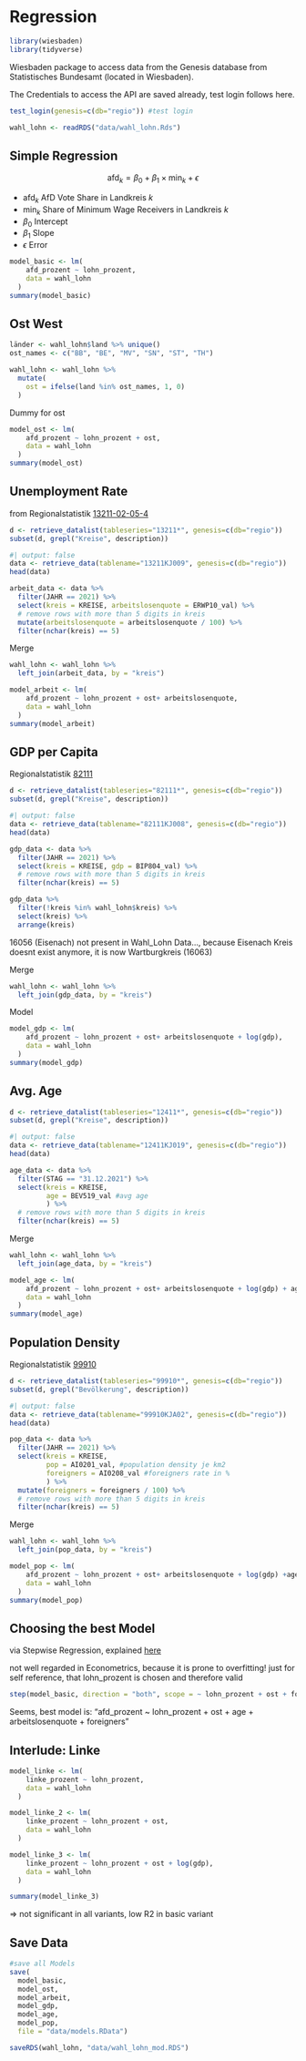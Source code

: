 # Regression

```r
library(wiesbaden)
library(tidyverse)
```

Wiesbaden package to access data from the Genesis database from Statistisches Bundesamt (located in Wiesbaden).

The Credentials to access the API are saved already, test login follows here.

```r
test_login(genesis=c(db="regio")) #test login
```

```r
wahl_lohn <- readRDS("data/wahl_lohn.Rds")
```

## Simple Regression

$$
\text{afd}_k = \beta_0 + \beta_1 \times \text{min}_k + \epsilon
$$

-   $\text{afd}_k$ AfD Vote Share in Landkreis $k$
-   $\text{min}_k$ Share of Minimum Wage Receivers in Landkreis $k$
-   $\beta_0$ Intercept
-   $\beta_1$ Slope
-   $\epsilon$ Error

```r
model_basic <- lm(
    afd_prozent ~ lohn_prozent, 
    data = wahl_lohn
  )
summary(model_basic)
```

## Ost West

```r
länder <- wahl_lohn$land %>% unique()
ost_names <- c("BB", "BE", "MV", "SN", "ST", "TH")

wahl_lohn <- wahl_lohn %>%
  mutate(
    ost = ifelse(land %in% ost_names, 1, 0)
  )
```

Dummy for ost

```r
model_ost <- lm(
    afd_prozent ~ lohn_prozent + ost, 
    data = wahl_lohn
  )
summary(model_ost)
```

## Unemployment Rate

from Regionalstatistik [13211-02-05-4](https://www.regionalstatistik.de/genesis//online?operation=table&code=13211-02-05-4&bypass=true&levelindex=0&levelid=1704816689633#abreadcrumb)

```r
d <- retrieve_datalist(tableseries="13211*", genesis=c(db="regio"))
subset(d, grepl("Kreise", description)) 
```

```r
#| output: false
data <- retrieve_data(tablename="13211KJ009", genesis=c(db="regio"))
head(data)
```

```r
arbeit_data <- data %>% 
  filter(JAHR == 2021) %>%
  select(kreis = KREISE, arbeitslosenquote = ERWP10_val) %>%
  # remove rows with more than 5 digits in kreis
  mutate(arbeitslosenquote = arbeitslosenquote / 100) %>%
  filter(nchar(kreis) == 5)
```

Merge

```r
wahl_lohn <- wahl_lohn %>%
  left_join(arbeit_data, by = "kreis")
```

```r
model_arbeit <- lm(
    afd_prozent ~ lohn_prozent + ost+ arbeitslosenquote, 
    data = wahl_lohn
  )
summary(model_arbeit)
```

## GDP per Capita

Regionalstatistik [82111](https://www.regionalstatistik.de/genesis//online?operation=table&code=82111-01-05-4&bypass=true&levelindex=0&levelid=1704893343488#abreadcrumb)

```r
d <- retrieve_datalist(tableseries="82111*", genesis=c(db="regio"))
subset(d, grepl("Kreise", description)) 
```

```r
#| output: false
data <- retrieve_data(tablename="82111KJ008", genesis=c(db="regio"))
head(data)
```

```r
gdp_data <- data %>% 
  filter(JAHR == 2021) %>%
  select(kreis = KREISE, gdp = BIP804_val) %>%
  # remove rows with more than 5 digits in kreis
  filter(nchar(kreis) == 5)
```

```r
gdp_data %>%
  filter(!kreis %in% wahl_lohn$kreis) %>%
  select(kreis) %>%
  arrange(kreis)
```

16056 (Eisenach) not present in Wahl_Lohn Data..., because Eisenach Kreis doesnt exist anymore, it is now Wartburgkreis (16063)

Merge

```r
wahl_lohn <- wahl_lohn %>%
  left_join(gdp_data, by = "kreis")
```

Model

```r
model_gdp <- lm(
    afd_prozent ~ lohn_prozent + ost+ arbeitslosenquote + log(gdp), 
    data = wahl_lohn
  )
summary(model_gdp)
```

## Avg. Age

```r
d <- retrieve_datalist(tableseries="12411*", genesis=c(db="regio"))
subset(d, grepl("Kreise", description)) 
```

```r
#| output: false
data <- retrieve_data(tablename="12411KJ019", genesis=c(db="regio"))
head(data)
```

```r
age_data <- data %>% 
  filter(STAG == "31.12.2021") %>%
  select(kreis = KREISE, 
         age = BEV519_val #avg age
         ) %>%
  # remove rows with more than 5 digits in kreis
  filter(nchar(kreis) == 5)
```

Merge

```r
wahl_lohn <- wahl_lohn %>%
  left_join(age_data, by = "kreis")
```

```r
model_age <- lm(
    afd_prozent ~ lohn_prozent + ost+ arbeitslosenquote + log(gdp) + age, 
    data = wahl_lohn
  )
summary(model_age)
```

## Population Density

Regionalstatistik [99910](https://www.regionalstatistik.de/genesis//online?operation=table&code=AI002-1-5&bypass=true&levelindex=0&levelid=1704894307140#abreadcrumb)

```r
d <- retrieve_datalist(tableseries="99910*", genesis=c(db="regio"))
subset(d, grepl("Bevölkerung", description)) 
```

```r
#| output: false
data <- retrieve_data(tablename="99910KJA02", genesis=c(db="regio"))
head(data)
```

```r
pop_data <- data %>% 
  filter(JAHR == 2021) %>%
  select(kreis = KREISE, 
         pop = AI0201_val, #population density je km2
         foreigners = AI0208_val #foreigners rate in %
         ) %>%
  mutate(foreigners = foreigners / 100) %>%
  # remove rows with more than 5 digits in kreis
  filter(nchar(kreis) == 5)
```

Merge

```r
wahl_lohn <- wahl_lohn %>%
  left_join(pop_data, by = "kreis")
```

<!-- somehow changes the model... 

```r
model_foreign <- lm(
    afd_prozent ~ lohn_prozent + ost+ arbeitslosenquote + log(gdp)+ age , 
    data = wahl_lohn
  )
summary(model_foreign)
```
-->


```r
model_pop <- lm(
    afd_prozent ~ lohn_prozent + ost+ arbeitslosenquote + log(gdp) +age + log(pop), 
    data = wahl_lohn
  )
summary(model_pop)
```


<!--

## Dropping Variables

```r
model_drop <- lm(
  afd_prozent ~ ost+ arbeitslosenquote + log(gdp) +age+ foreigners + log(pop),
  data = wahl_lohn
)
summary(model_drop)
```

hust, lets just ignore that...:)

-->


## Choosing the best Model

via Stepwise Regression, explained [here](https://www.statology.org/stepwise-regression-r/)

not well regarded in Econometrics, because it is prone to overfitting! just for self reference, that lohn_prozent is chosen and therefore valid

```r
step(model_basic, direction = "both", scope = ~ lohn_prozent + ost + foreigners+ arbeitslosenquote + log(gdp) + age, trace=0)
```

Seems, best model is: "afd_prozent \~ lohn_prozent + ost + age + arbeitslosenquote + foreigners"

## Interlude: Linke

```r
model_linke <- lm(
    linke_prozent ~ lohn_prozent,
    data = wahl_lohn
  )

model_linke_2 <- lm(
    linke_prozent ~ lohn_prozent + ost,
    data = wahl_lohn
  )

model_linke_3 <- lm(
    linke_prozent ~ lohn_prozent + ost + log(gdp),
    data = wahl_lohn
  )

summary(model_linke_3)
```

=\> not significant in all variants, low R2 in basic variant

## Save Data

```r
#save all Models
save(
  model_basic,
  model_ost,
  model_arbeit, 
  model_gdp, 
  model_age,
  model_pop, 
  file = "data/models.RData")
```

```r
saveRDS(wahl_lohn, "data/wahl_lohn_mod.RDS")
```